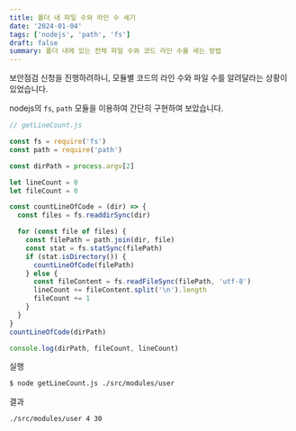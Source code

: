 ```yaml
---
title: 폴더 내 파일 수와 라인 수 세기
date: '2024-01-04'
tags: ['nodejs', 'path', 'fs']
draft: false
summary: 폴더 내에 있는 전체 파일 수와 코드 라인 수를 세는 방법
---
```


보안점검 신청을 진행하려하니, 모듈별 코드의 라인 수와 파일 수를 알려달라는 상황이 있었습니다.

nodejs의 `fs`, `path` 모듈을 이용하여 간단히 구현하여 보았습니다.

```js
// getLineCount.js

const fs = require('fs')
const path = require('path')

const dirPath = process.argv[2]

let lineCount = 0
let fileCount = 0

const countLineOfCode = (dir) => {
  const files = fs.readdirSync(dir)

  for (const file of files) {
    const filePath = path.join(dir, file)
    const stat = fs.statSync(filePath)
    if (stat.isDirectory()) {
      countLineOfCode(filePath)
    } else {
      const fileContent = fs.readFileSync(filePath, 'utf-8')
      lineCount += fileContent.split('\n').length
      fileCount += 1
    }
  }
}
countLineOfCode(dirPath)

console.log(dirPath, fileCount, lineCount)
```

실행

```bash
$ node getLineCount.js ./src/modules/user
```

결과

```bash
./src/modules/user 4 30
```
